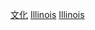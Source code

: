 {{Commonscat|Culture of Illinois}}

[[Category:伊利諾州|文化]]
[[Category:美國各州文化|Illinois]]
[[Category:美國中西部文化|Illinois]]